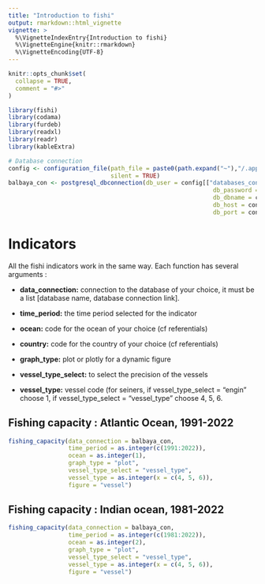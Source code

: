 ```yaml
---
title: "Introduction to fishi"
output: rmarkdown::html_vignette
vignette: >
  %\VignetteIndexEntry{Introduction to fishi}
  %\VignetteEngine{knitr::rmarkdown}
  %\VignetteEncoding{UTF-8}
---
```


```r
knitr::opts_chunk$set(
  collapse = TRUE,
  comment = "#>"
)
```

```r
library(fishi)
library(codama)
library(furdeb)
library(readxl)
library(readr)
library(kableExtra)

# Database connection
config <- configuration_file(path_file = paste0(path.expand("~"),"/.appconfig/indicator_glossary/configuration_file_fishi.yml"),
                             silent = TRUE)
balbaya_con <- postgresql_dbconnection(db_user = config[["databases_configuration"]][["balbaya_vmot5"]][["login"]],
                                                          db_password = config[["databases_configuration"]][["balbaya_vmot5"]][["password"]],
                                                          db_dbname = config[["databases_configuration"]][["balbaya_vmot5"]][["dbname"]],
                                                          db_host = config[["databases_configuration"]][["balbaya_vmot5"]][["host"]],
                                                          db_port = config[["databases_configuration"]][["balbaya_vmot5"]][["port"]])
```

# Indicators

All the fishi indicators work in the same way. Each function has several arguments :

-   **data_connection:** connection to the database of your choice, it must be a list [database name, database connection link].

-   **time_period:** the time period selected for the indicator

-   **ocean:** code for the ocean of your choice (cf referentials)

-   **country:** code for the country of your choice (cf referentials)

-   **graph_type:** plot or plotly for a dynamic figure

-   **vessel_type_select:** to select the precision of the vessels

-   **vessel_type:** vessel code (for seiners, if vessel_type_select = "engin" choose 1, if vessel_type_select = "vessel_type" choose 4, 5, 6.\

## Fishing capacity : Atlantic Ocean, 1991-2022

```r
fishing_capacity(data_connection = balbaya_con,
                 time_period = as.integer(c(1991:2022)), 
                 ocean = as.integer(1),
                 graph_type = "plot",
                 vessel_type_select = "vessel_type",
                 vessel_type = as.integer(x = c(4, 5, 6)),
                 figure = "vessel")
```

## Fishing capacity : Indian ocean, 1981-2022

```r
fishing_capacity(data_connection = balbaya_con,
                 time_period = as.integer(c(1981:2022)), 
                 ocean = as.integer(2),
                 graph_type = "plot",
                 vessel_type_select = "vessel_type",
                 vessel_type = as.integer(x = c(4, 5, 6)),
                 figure = "vessel")
```
